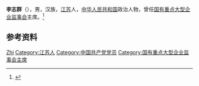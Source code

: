 '''李志群'''（{{bd|1960年|10月|}}），男，汉族，[[江苏|江苏]]人，[[中华人民共和国|中华人民共和国]]政治人物，曾任[[国有重点大型企业监事会|国有重点大型企业监事会]]主席。<ref>{{Cite web|title=李志群|url=http://www.sasac.gov.cn/n2588020/n2588062/n2590691/c2593749/content.html|accessdate=2021-02-11|work=国务院国有资产监督管理委员会|archive-date=2020-08-07|archive-url=https://web.archive.org/web/20200807220001/http://www.sasac.gov.cn/n2588020/n2588062/n2590691/c2593749/content.html|dead-url=no}}</ref>

== 参考资料 ==
{{reflist}}

{{Authority control}}
{{DEFAULTSORT:Li李}}
[[Category:李姓|Zhi]]
[[Category:江苏人|Category:江苏人]]
[[Category:中国共产党党员|Category:中国共产党党员]]
[[Category:国有重点大型企业监事会主席|Category:国有重点大型企业监事会主席]]

{{中国人物小作品}}